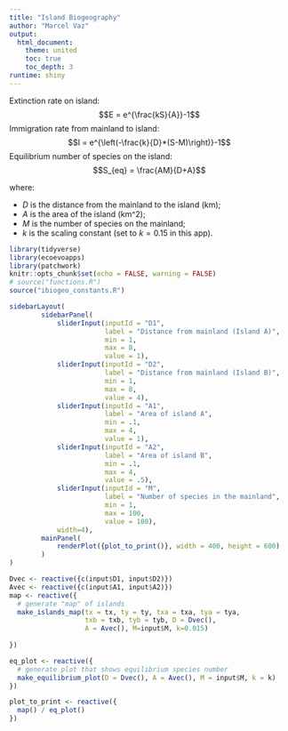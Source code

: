 ```yaml
---
title: "Island Biogeography"
author: "Marcel Vaz"
output:
  html_document:
    theme: united
    toc: true
    toc_depth: 3
runtime: shiny
---
```


Extinction rate on island:
$$E = e^{\frac{kS}{A}}-1$$
Immigration rate from mainland to island:
$$I = e^{\left(-\frac{k}{D}*(S-M)\right)}-1$$
Equilibrium number of species on the island:  
$$S_{eq} = \frac{AM}{D+A}$$

where:

- $D$ is the distance from the mainland to the island (km);  
- $A$ is the area of the island (km^2);  
- $M$ is the number of species on the mainland;  
- $k$ is the scaling constant (set to $k=0.15$ in this app).
```r
library(tidyverse)
library(ecoevoapps)
library(patchwork)
knitr::opts_chunk$set(echo = FALSE, warning = FALSE)
# source("functions.R")
source("ibiogeo_constants.R")
```

```r
sidebarLayout(
        sidebarPanel(
            sliderInput(inputId = "D1",
                        label = "Distance from mainland (Island A)",
                        min = 1,
                        max = 8,
                        value = 1),
            sliderInput(inputId = "D2",
                        label = "Distance from mainland (Island B)",
                        min = 1,
                        max = 8,
                        value = 4),            
            sliderInput(inputId = "A1",
                        label = "Area of island A",
                        min = .1,
                        max = 4,
                        value = 1),
            sliderInput(inputId = "A2",
                        label = "Area of island B",
                        min = .1,
                        max = 4,
                        value = .5),
            sliderInput(inputId = "M",
                        label = "Number of species in the mainland",
                        min = 1,
                        max = 100,
                        value = 100),
            width=4),
        mainPanel(
            renderPlot({plot_to_print()}, width = 400, height = 600)
        )
)

Dvec <- reactive({c(input$D1, input$D2)})
Avec <- reactive({c(input$A1, input$A2)})
map <- reactive({
  # generate "map" of islands
  make_islands_map(tx = tx, ty = ty, txa = txa, tya = tya,
                   txb = txb, tyb = tyb, D = Dvec(), 
                   A = Avec(), M=input$M, k=0.015)
  
})

eq_plot <- reactive({
  # generate plot that shows equilibrium species number
  make_equilibrium_plot(D = Dvec(), A = Avec(), M = input$M, k = k)
})

plot_to_print <- reactive({
  map() / eq_plot()
})

```
